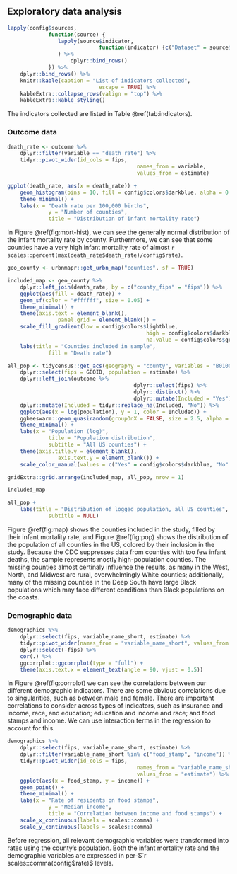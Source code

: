 ## Exploratory data analysis

```r
lapply(config$sources,
			 function(source) {
			 	lapply(source$indicator,
			 				 function(indicator) {c("Dataset" = source$description, "Indicator" = indicator)}
			 	) %>% 
			 		dplyr::bind_rows()
			 }) %>% 
	dplyr::bind_rows() %>% 
	knitr::kable(caption = "List of indicators collected",
							 escape = TRUE) %>% 
	kableExtra::collapse_rows(valign = "top") %>% 
	kableExtra::kable_styling()
```

The indicators collected are listed in Table \@ref(tab:indicators).

### Outcome data

```r
death_rate <- outcome %>% 
	dplyr::filter(variable == "death_rate") %>% 
	tidyr::pivot_wider(id_cols = fips,
										 names_from = variable,
										 values_from = estimate)
```

```r
ggplot(death_rate, aes(x = death_rate)) +
	geom_histogram(bins = 10, fill = config$colors$darkblue, alpha = 0.9) +
	theme_minimal() +
	labs(x = "Death rate per 100,000 births",
			 y = "Number of counties",
			 title = "Distribution of infant mortality rate")
```

In Figure \@ref(fig:mort-hist), we can see the generally normal distribution of the infant mortality rate by county. Furthermore, we can see that some counties have a very high infant mortality rate of almost `r scales::percent(max(death_rate$death_rate)/config$rate)`.

```r
geo_county <- urbnmapr::get_urbn_map("counties", sf = TRUE)

included_map <- geo_county %>% 
	dplyr::left_join(death_rate, by = c("county_fips" = "fips")) %>% 
	ggplot(aes(fill = death_rate)) +
	geom_sf(color = "#ffffff", size = 0.05) +
	theme_minimal() +
	theme(axis.text = element_blank(),
				panel.grid = element_blank()) +
	scale_fill_gradient(low = config$colors$lightblue,
											high = config$colors$darkblue,
											na.value = config$colors$gray) +
	labs(title = "Counties included in sample",
			 fill = "Death rate")

all_pop <- tidycensus::get_acs(geography = "county", variables = "B01001_001") %>% 
	dplyr::select(fips = GEOID, population = estimate) %>% 
	dplyr::left_join(outcome %>% 
									 	dplyr::select(fips) %>% 
									 	dplyr::distinct() %>% 
									 	dplyr::mutate(Included = "Yes")) %>% 
	dplyr::mutate(Included = tidyr::replace_na(Included, "No")) %>% 
	ggplot(aes(x = log(population), y = 1, color = Included)) +
	ggbeeswarm::geom_quasirandom(groupOnX = FALSE, size = 2.5, alpha = 0.75) +
	theme_minimal() +
	labs(x = "Population (log)",
			 title = "Population distribution",
			 subtitle = "All US counties") +
	theme(axis.title.y = element_blank(),
				axis.text.y = element_blank()) +
	scale_color_manual(values = c("Yes" = config$colors$darkblue, "No" = config$colors$gray))

gridExtra::grid.arrange(included_map, all_pop, nrow = 1)
```

```r
included_map
```

```r
all_pop +
	labs(title = "Distribution of logged population, all US counties",
			 subtitle = NULL)
```

Figure \@ref(fig:map) shows the counties included in the study, filled by their infant mortality rate, and Figure \@ref(fig:pop) shows the distribution of the population of all counties in the US, colored by their inclusion in the study. Because the CDC suppresses data from counties with too few infant deaths, the sample represents mostly high-population counties. The missing counties almost certinaly influence the results, as many in the West, North, and Midwest are rural, overwhelmingly White counties; additionally, many of the missing counties in the Deep South have large Black populations which may face different conditions than Black populations on the coasts.

### Demographic data

```r
demographics %>%
	dplyr::select(fips, variable_name_short, estimate) %>%
	tidyr::pivot_wider(names_from = "variable_name_short", values_from = "estimate") %>%
	dplyr::select(-fips) %>%
	cor(.) %>%
	ggcorrplot::ggcorrplot(type = "full") +
	theme(axis.text.x = element_text(angle = 90, vjust = 0.5))
```

In Figure \@ref(fig:corrplot) we can see the correlations between our different demographic indicators. There are some obvious correlations due to singularities, such as between male and female. There are important correlations to consider across types of indicators, such as insurance and income, race, and education; education and income and race; and food stamps and income. We can use interaction terms in the regression to account for this.

```r
demographics %>%
	dplyr::select(fips, variable_name_short, estimate) %>%
	dplyr::filter(variable_name_short %in% c("food_stamp", "income")) %>%
	tidyr::pivot_wider(id_cols = fips,
										 names_from = "variable_name_short",
										 values_from = "estimate") %>%
	ggplot(aes(x = food_stamp, y = income)) +
	geom_point() +
	theme_minimal() +
	labs(x = "Rate of residents on food stamps",
			 y = "Median income",
			 title = "Correlation between income and food stamps") +
	scale_x_continuous(labels = scales::comma) +
	scale_y_continuous(labels = scales::comma)
```

Before regression, all relevant demographic variables were transformed into rates using the county's population. Both the infant mortality rate and the demographic variables are expressed in per-$`r scales::comma(config$rate)$ levels.

